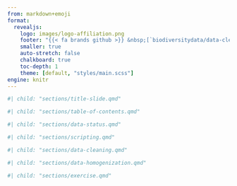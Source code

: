 ```yaml
---
from: markdown+emoji
format:
  revealjs:
    logo: images/logo-affiliation.png
    footer: "{{< fa brands github >}} &nbsp;[`biodiversitydata/data-cleaning`](https://github.com/biodiversitydata/data-cleaning) &nbsp; &bull; &nbsp; {{< fa brands creative-commons >}} {{< fa brands creative-commons-by >}} &nbsp;[`cc-by-4.0`](https://creativecommons.org/licenses/by/4.0/deed.en)"
    smaller: true
    auto-stretch: false
    chalkboard: true
    toc-depth: 1
    theme: [default, "styles/main.scss"]
engine: knitr
---
```


<!-- Insert section 'Title slide' -->

```r
#| child: "sections/title-slide.qmd"
```


<!-- Insert section 'Table of contents' -->

```r
#| child: "sections/table-of-contents.qmd"
```


<!-- Insert section 'Raw vs. derived data' -->

```r
#| child: "sections/data-status.qmd"
```


<!-- Insert section 'Scripting' -->

```r
#| child: "sections/scripting.qmd"
```


<!-- Insert section 'Data cleaning' -->

```r
#| child: "sections/data-cleaning.qmd"
```


<!-- Insert section 'Data homogenization' -->

```r
#| child: "sections/data-homogenization.qmd"
```


<!-- Insert section 'Exercise' -->

```r
#| child: "sections/exercise.qmd"
```

